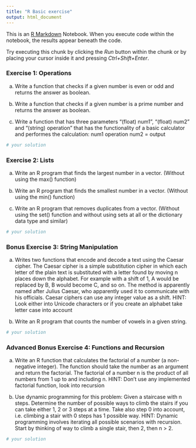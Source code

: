 ```yaml
---
title: "R Basic exercise"
output: html_document
---
```


This is an [R Markdown](http://rmarkdown.rstudio.com) Notebook. When you execute code within the notebook, the results appear beneath the code.

Try executing this chunk by clicking the *Run* button within the chunk or by placing your cursor inside it and pressing *Ctrl+Shift+Enter*.

### Exercise 1: Operations
a) Write a function that checks if a given number is even or odd and returns the answer as boolean.

b) Write a function that checks if a given number is a prime number and returns the answer as boolean.

c) Write a function that has three parameters "(float) num1", "(float) num2" and "(string) operation" that has the functionality of a basic calculator and performes the calculation:
num1 operation num2 = output

```r
# your solution
```

### Exercise 2: Lists

a) Write an R program that finds the largest number in a vector. (Without using the max() function)

b) Write an R program that finds the smallest number in a vector.
(Without using the min() function)

c) Write an R program that removes duplicates from a vector. (Without using the set() function and without using sets at all or the dictionary data type and similar)

```r
# your solution
```

### Bonus Exercise 3: String Manipulation

a) Writes two functions that encode and decode a text using the Caesar cipher. The Caesar cipher is a simple substitution cipher in which each letter of the plain text is substituted with a letter found by moving n places down the alphabet. For example with a shift of 1, A would be replaced by B, B would become C, and so on. The method is apparently named after Julius Caesar, who apparently used it to communicate with his officials. Caesar ciphers can use any integer value as a shift.
HINT: Look either into Unicode characters or if you create an alphabet take letter case into account

b) Write an R program that counts the number of vowels in a given string.

```r
# your solution
```

### Advanced Bonus Exercise 4: Functions and Recursion

a) Write an R function that calculates the factorial of a number (a non-negative integer). The function should take the number as an argument and return the factorial. The factorial of a number n is the product of all numbers from 1 up to and including n.
HINT: Don't use any implemented factorial function, look into recursion


b) Use dynamic programming for this problem: Given a staircase with n steps. Determine the number of possible ways to climb the stairs if you can take either 1, 2 or 3 steps at a time.
Take also step 0 into account, i.e. climbing a stair with 0 steps has 1 possible way.
HINT: Dynamic programming involves iterating all possible scenarios with recursion. Start by thinking of way to climb a single stair, then 2, then n > 2.

```r
# your solution
```